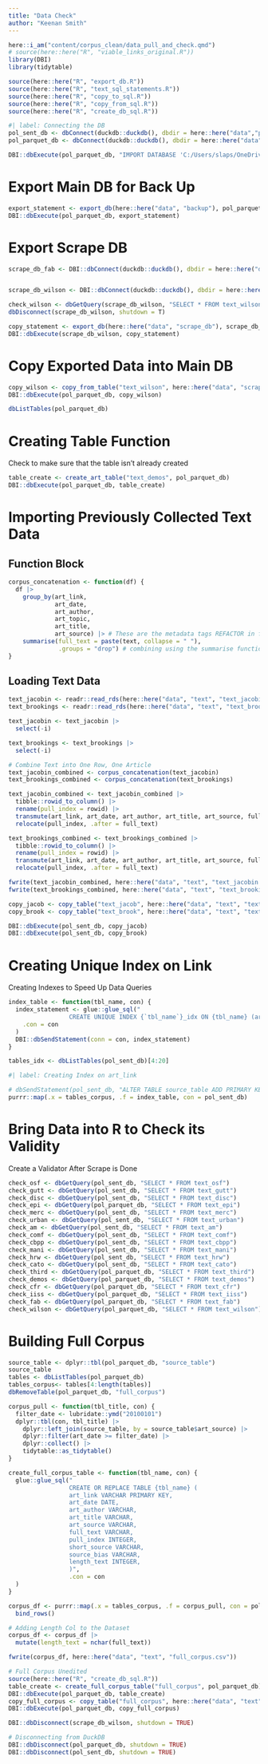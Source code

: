 ---
title: "Data Check"
author: "Keenan Smith"
---

```{r}
here::i_am("content/corpus_clean/data_pull_and_check.qmd")
# source(here::here("R", "viable_links_original.R"))
library(DBI)
library(tidytable)

source(here::here("R", "export_db.R"))
source(here::here("R", "text_sql_statements.R"))
source(here::here("R", "copy_to_sql.R"))
source(here::here("R", "copy_from_sql.R"))
source(here::here("R", "create_db_sql.R"))
```


```{r}
#| label: Connecting the DB
pol_sent_db <- dbConnect(duckdb::duckdb(), dbdir = here::here("data","political-sentiment.duckdb"))
pol_parquet_db <- dbConnect(duckdb::duckdb(), dbdir = here::here("data","pol-parquet.duckdb"))
```

```{r}
DBI::dbExecute(pol_parquet_db, "IMPORT DATABASE 'C:/Users/slaps/OneDrive/Documents/Programming/political-sentiment/data/backup'")
```

# Export Main DB for Back Up

```{r}
export_statement <- export_db(here::here("data", "backup"), pol_parquet_db)
DBI::dbExecute(pol_parquet_db, export_statement)
```

# Export Scrape DB

```{r}
scrape_db_fab <- DBI::dbConnect(duckdb::duckdb(), dbdir = here::here("data","scrape_db","scrape_fab.duckdb"))


scrape_db_wilson <- DBI::dbConnect(duckdb::duckdb(), dbdir = here::here("data","scrape_db","scrape_wilson.duckdb"))

check_wilson <- dbGetQuery(scrape_db_wilson, "SELECT * FROM text_wilson")
dbDisconnect(scrape_db_wilson, shutdown = T)
```


```{r}
copy_statement <- export_db(here::here("data", "scrape_db"), scrape_db_wilson)
DBI::dbExecute(scrape_db_wilson, copy_statement)
```

# Copy Exported Data into Main DB

```{r}
copy_wilson <- copy_from_table("text_wilson", here::here("data", "scrape_db", "text_wilson.parquet"), pol_parquet_db)
DBI::dbExecute(pol_parquet_db, copy_wilson)
```


```{r}
dbListTables(pol_parquet_db)
```

# Creating Table Function

Check to make sure that the table isn't already created

```{r}
table_create <- create_art_table("text_demos", pol_parquet_db)
DBI::dbExecute(pol_parquet_db, table_create)
```

# Importing Previously Collected Text Data

## Function Block

```{r}
corpus_concatenation <- function(df) {
  df |>
    group_by(art_link,
             art_date,
             art_author,
             art_topic,
             art_title,
             art_source) |> # These are the metadata tags REFACTOR in future
    summarise(full_text = paste(text, collapse = " "),
              .groups = "drop") # combining using the summarise function
}
```

## Loading Text Data

```{r}
text_jacobin <- readr::read_rds(here::here("data", "text", "text_jacobin.rds")) |> as_tidytable()
text_brookings <- readr::read_rds(here::here("data", "text", "text_brooking.rds")) |> as_tidytable()

text_jacobin <- text_jacobin |>
  select(-i)

text_brookings <- text_brookings |>
  select(-i)

# Combine Text into One Row, One Article
text_jacobin_combined <- corpus_concatenation(text_jacobin)
text_brookings_combined <- corpus_concatenation(text_brookings)

text_jacobin_combined <- text_jacobin_combined |>
  tibble::rowid_to_column() |>
  rename(pull_index = rowid) |>
  transmute(art_link, art_date, art_author, art_title, art_source, full_text, pull_index) |>
  relocate(pull_index, .after = full_text)

text_brookings_combined <- text_brookings_combined |>
  tibble::rowid_to_column() |>
  rename(pull_index = rowid) |>
  transmute(art_link, art_date, art_author, art_title, art_source, full_text, pull_index) |>
  relocate(pull_index, .after = full_text)

fwrite(text_jacobin_combined, here::here("data", "text", "text_jacobin.csv"))
fwrite(text_brookings_combined, here::here("data", "text", "text_brookings.csv"))

copy_jacob <- copy_table("text_jacob", here::here("data", "text", "text_jacobin.csv"), pol_sent_db)
copy_brook <- copy_table("text_brook", here::here("data", "text", "text_brookings.csv"), pol_sent_db)

DBI::dbExecute(pol_sent_db, copy_jacob)
DBI::dbExecute(pol_sent_db, copy_brook)
```

# Creating Unique Index on Link

Creating Indexes to Speed Up Data Queries

```{r}
index_table <- function(tbl_name, con) {
  index_statement <- glue::glue_sql("
                 CREATE UNIQUE INDEX {`tbl_name`}_idx ON {tbl_name} (art_link, art_source)",
    .con = con
  )
  DBI::dbSendStatement(conn = con, index_statement)
}

tables_idx <- dbListTables(pol_sent_db)[4:20]
```


```{r}
#| label: Creating Index on art_link

# dbSendStatement(pol_sent_db, "ALTER TABLE source_table ADD PRIMARY KEY (art_source)")
purrr::map(.x = tables_corpus, .f = index_table, con = pol_sent_db)
```

# Bring Data into R to Check its Validity

Create a Validator After Scrape is Done

```{r}
check_osf <- dbGetQuery(pol_sent_db, "SELECT * FROM text_osf")
check_gutt <- dbGetQuery(pol_sent_db, "SELECT * FROM text_gutt")
check_disc <- dbGetQuery(pol_sent_db, "SELECT * FROM text_disc")
check_epi <- dbGetQuery(pol_parquet_db, "SELECT * FROM text_epi")
check_merc <- dbGetQuery(pol_sent_db, "SELECT * FROM text_merc")
check_urban <- dbGetQuery(pol_sent_db, "SELECT * FROM text_urban")
check_am <- dbGetQuery(pol_sent_db, "SELECT * FROM text_am")
check_comf <- dbGetQuery(pol_sent_db, "SELECT * FROM text_comf")
check_cbpp <- dbGetQuery(pol_sent_db, "SELECT * FROM text_cbpp")
check_mani <- dbGetQuery(pol_sent_db, "SELECT * FROM text_mani")
check_hrw <- dbGetQuery(pol_sent_db, "SELECT * FROM text_hrw")
check_cato <- dbGetQuery(pol_sent_db, "SELECT * FROM text_cato")
check_third <- dbGetQuery(pol_parquet_db, "SELECT * FROM text_third")
check_demos <- dbGetQuery(pol_parquet_db, "SELECT * FROM text_demos")
check_cfr <- dbGetQuery(pol_parquet_db, "SELECT * FROM text_cfr")
check_iiss <- dbGetQuery(pol_parquet_db, "SELECT * FROM text_iiss")
check_fab <- dbGetQuery(pol_parquet_db, "SELECT * FROM text_fab")
check_wilson <- dbGetQuery(pol_parquet_db, "SELECT * FROM text_wilson")
```


# Building Full Corpus

```{r}
source_table <- dplyr::tbl(pol_parquet_db, "source_table")
source_table
tables <- dbListTables(pol_parquet_db)
tables_corpus<- tables[4:length(tables)]
dbRemoveTable(pol_parquet_db, "full_corpus")
```


```{r}
corpus_pull <- function(tbl_title, con) {
  filter_date <- lubridate::ymd("20100101")
  dplyr::tbl(con, tbl_title) |>
    dplyr::left_join(source_table, by = source_table$art_source) |>
    dplyr::filter(art_date >= filter_date) |>
    dplyr::collect() |>
    tidytable::as_tidytable()
}

create_full_corpus_table <- function(tbl_name, con) {
  glue::glue_sql("
                 CREATE OR REPLACE TABLE {tbl_name} (
                 art_link VARCHAR PRIMARY KEY,
                 art_date DATE,
                 art_author VARCHAR,
                 art_title VARCHAR,
                 art_source VARCHAR,
                 full_text VARCHAR,
                 pull_index INTEGER,
                 short_source VARCHAR,
                 source_bias VARCHAR,
                 length_text INTEGER,
                 )",
                 .con = con
  )
}
```

```{r}
corpus_df <- purrr::map(.x = tables_corpus, .f = corpus_pull, con = pol_parquet_db) |>
  bind_rows()

# Adding Length Col to the Dataset
corpus_df <- corpus_df |>
  mutate(length_text = nchar(full_text))

fwrite(corpus_df, here::here("data", "text", "full_corpus.csv"))

# Full Corpus Unedited
source(here::here("R", "create_db_sql.R"))
table_create <- create_full_corpus_table("full_corpus", pol_parquet_db)
DBI::dbExecute(pol_parquet_db, table_create)
copy_full_corpus <- copy_table("full_corpus", here::here("data", "text", "full_corpus.csv"), pol_parquet_db)
DBI::dbExecute(pol_parquet_db, copy_full_corpus)
```

```{r}
DBI::dbDisconnect(scrape_db_wilson, shutdown = TRUE)
```


```{r}
# Disconnecting from DuckDB
DBI::dbDisconnect(pol_parquet_db, shutdown = TRUE)
DBI::dbDisconnect(pol_sent_db, shutdown = TRUE)
```